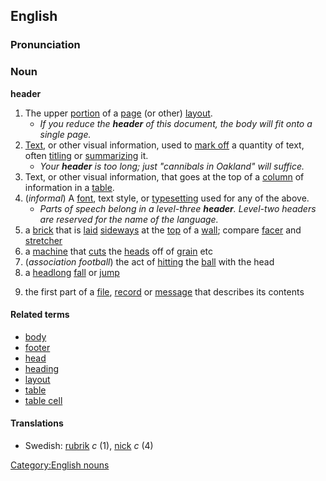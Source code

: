 ==English==
===Pronunciation===
{{IPA|/ˈhɛdə/ ''or'' /ˈhɛdɚ/}}

===Noun===
'''header'''

# The upper [[portion]] of a [[page]] (or other) [[layout]].
#* ''If you reduce the '''header''' of this document, the body will fit onto a single page.''
# [[Text]], or other visual information, used to [[mark off]] a quantity of text, often [[title|titling]] or [[summarize|summarizing]] it.
#* ''Your '''header''' is too long; just "cannibals in Oakland" will suffice.''
# Text, or other visual information, that goes at the top of a [[column]] of information in a [[table]].
# (''informal'') A [[font]], text style, or [[typesetting]] used for any of the above.
#* ''Parts of speech belong in a level-three '''header'''.  Level-two headers are reserved for the name of the language.''
# a [[brick]] that is [[laid]] [[sideways]] at the [[top]] of a [[wall]]; compare [[facer]] and [[stretcher]]
# a [[machine]] that [[cut]]s the [[head]]s off of [[grain]] etc
#(''association football'') the act of [[hitting]] the [[ball]] with the head
# a [[headlong]] [[fall]] or [[jump]]
#{{computing}} the first part of a [[file]], [[record]] or [[message]] that describes its contents

====Related terms====
* [[body]]
* [[footer]]
* [[head]]
* [[heading]]
* [[layout]]
* [[table]]
* [[table cell]]

====Translations====
*Swedish: [[rubrik]] ''c'' (1), [[nick]] ''c'' (4)
[[Category:English nouns]]